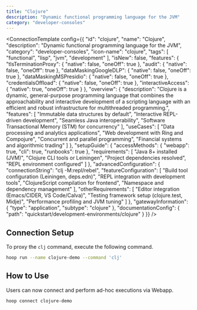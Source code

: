 ```yaml
---
title: "Clojure"
description: "Dynamic functional programming language for the JVM"
category: "developer-consoles"
---
```



<ConnectionTemplate config={{
  "id": "clojure",
  "name": "Clojure",
  "description": "Dynamic functional programming language for the JVM",
  "category": "developer-consoles",
  "icon-name": "clojure",
  "tags": [
    "functional",
    "lisp",
    "jvm",
    "development"
  ],
  "isNew": false,
  "features": {
    "tlsTerminationProxy": {
      "native": false,
      "oneOff": true
    },
    "audit": {
      "native": false,
      "oneOff": true
    },
    "dataMaskingGoogleDLP": {
      "native": false,
      "oneOff": true
    },
    "dataMaskingMSPresidio": {
      "native": false,
      "oneOff": true
    },
    "credentialsOffload": {
      "native": false,
      "oneOff": true
    },
    "interactiveAccess": {
      "native": true,
      "oneOff": true
    }
  },
  "overview": {
    "description": "Clojure is a dynamic, general-purpose programming language that combines the approachability and interactive development of a scripting language with an efficient and robust infrastructure for multithreaded programming.",
    "features": [
      "Immutable data structures by default",
      "Interactive REPL-driven development",
      "Seamless Java interoperability",
      "Software Transactional Memory (STM) for concurrency"
    ],
    "useCases": [
      "Data processing and analytics applications",
      "Web development with Ring and Compojure",
      "Concurrent and parallel programming",
      "Financial systems and algorithmic trading"
    ]
  },
  "setupGuide": {
    "accessMethods": {
      "webapp": true,
      "cli": true,
      "runbooks": true
    },
    "requirements": [
      "Java 8+ installed (JVM)",
      "Clojure CLI tools or Leiningen",
      "Project dependencies resolved",
      "REPL environment configured"
    ]
  },
  "advancedConfiguration": {
    "connectionString": "clj -M:repl/rebel",
    "featureConfiguration": [
      "Build tool configuration (Leiningen, deps.edn)",
      "REPL integration with development tools",
      "ClojureScript compilation for frontend",
      "Namespace and dependency management"
    ],
    "otherRequirements": [
      "Editor integration (Emacs/CIDER, VS Code/Calva)",
      "Testing framework setup (clojure.test, Midje)",
      "Performance profiling and JVM tuning"
    ]
  },
  "gatewayInformation": {
    "type": "application",
    "subtype": "clojure"
  },
  "documentationConfig": {
    "path": "quickstart/development-environments/clojure"
  }
}} />
## Connection Setup

To proxy the `clj` command, execute the following command.

```bash
hoop run --name clojure-demo --command 'clj'
```

## How to Use

Users can now connect and perform ad-hoc executions via Webapp.

```bash
hoop connect clojure-demo
```
